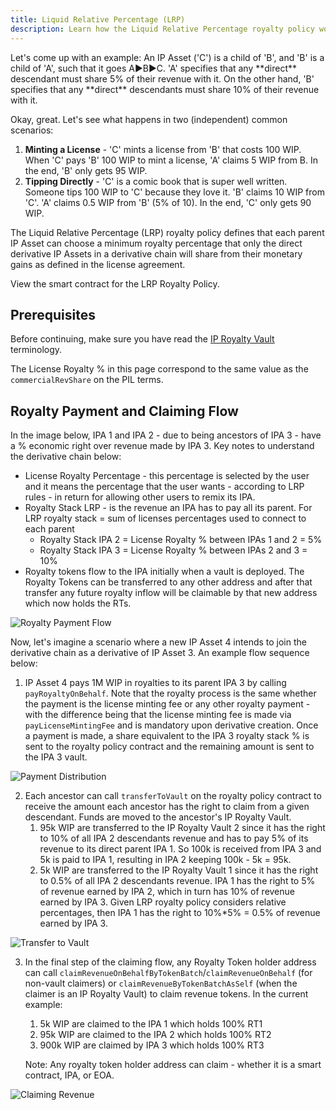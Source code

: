 ```yaml
---
title: Liquid Relative Percentage (LRP)
description: Learn how the Liquid Relative Percentage royalty policy works in Story Protocol
---
```


<Accordion title="Skip the Read - 1 Minute Summary" icon="circle-info">
  Let's come up with an example: An IP Asset ('C') is a child of 'B', and 'B' is a child of 'A', such that it goes A▶️B▶️C. 'A' specifies that any **direct** descendant must share 5% of their revenue with it. On the other hand, 'B' specifies that any **direct** descendants must share 10% of their revenue with it.

Okay, great. Let's see what happens in two (independent) common scenarios:

1. **Minting a License** - 'C' mints a license from 'B' that costs 100 WIP. When 'C' pays 'B' 100 WIP to mint a license, 'A' claims 5 WIP from B. In the end, 'B' only gets 95 WIP.
2. **Tipping Directly** - 'C' is a comic book that is super well written. Someone tips 100 WIP to 'C' because they love it. 'B' claims 10 WIP from 'C'. 'A' claims 0.5 WIP from 'B' (5% of 10). In the end, 'C' only gets 90 WIP.
   </Accordion>

The Liquid Relative Percentage (LRP) royalty policy defines that each parent IP Asset can choose a minimum royalty percentage that only the direct derivative IP Assets in a derivative chain will share from their monetary gains as defined in the license agreement.

<CardGroup cols={1}>
  <Card
    title="RoyaltyPolicyLRP.sol"
    href="https://github.com/storyprotocol/protocol-core-v1/blob/main/contracts/modules/royalty/policies/LRP/RoyaltyPolicyLRP.sol"
    icon="scroll"
    color="#ccb092"
  >
    View the smart contract for the LRP Royalty Policy.
  </Card>
</CardGroup>

## Prerequisites

Before continuing, make sure you have read the [IP Royalty Vault](/concepts/royalty-module/ip-royalty-vault) terminology.

The License Royalty % in this page correspond to the same value as the `commercialRevShare` on the PIL terms.

## Royalty Payment and Claiming Flow

In the image below, IPA 1 and IPA 2 - due to being ancestors of IPA 3 - have a % economic right over revenue made by IPA 3. Key notes to understand the derivative chain below:

- License Royalty Percentage - this percentage is selected by the user and it means the percentage that the user wants - according to LRP rules - in return for allowing other users to remix its IPA.
- Royalty Stack LRP - is the revenue an IPA has to pay all its parent. For LRP royalty stack = sum of licenses percentages used to connect to each parent
  - Royalty Stack IPA 2 = License Royalty % between IPAs 1 and 2 = 5%
  - Royalty Stack IPA 3 = License Royalty % between IPAs 2 and 3 = 10%
- Royalty tokens flow to the IPA initially when a vault is deployed. The Royalty Tokens can be transferred to any other address and after that transfer any future royalty inflow will be claimable by that new address which now holds the RTs.

<img
  src="https://files.readme.io/444805c5024234346548005c7dc2d271274eff452ebab10cf7245ac44d5f9d56-image.png"
  alt="Royalty Payment Flow"
  className="mx-auto"
/>

Now, let's imagine a scenario where a new IP Asset 4 intends to join the derivative chain as a derivative of IP Asset 3. An example flow sequence below:

1. IP Asset 4 pays 1M WIP in royalties to its parent IPA 3 by calling `payRoyaltyOnBehalf`. Note that the royalty process is the same whether the payment is the license minting fee or any other royalty payment - with the difference being that the license minting fee is made via `payLicenseMintingFee` and is mandatory upon derivative creation. Once a payment is made, a share equivalent to the IPA 3 royalty stack % is sent to the royalty policy contract and the remaining amount is sent to the IPA 3 vault.

<img
  src="https://files.readme.io/b2145b6218b5d08ee3a40076afcbe6f86727fb2df4a90f457539c6f17eefc528-image.png"
  alt="Payment Distribution"
  className="mx-auto"
/>

2. Each ancestor can call `transferToVault` on the royalty policy contract to receive the amount each ancestor has the right to claim from a given descendant. Funds are moved to the ancestor's IP Royalty Vault.
   1. 95k WIP are transferred to the IP Royalty Vault 2 since it has the right to 10% of all IPA 2 descendants revenue and has to pay 5% of its revenue to its direct parent IPA 1. So 100k is received from IPA 3 and 5k is paid to IPA 1, resulting in IPA 2 keeping 100k - 5k = 95k.
   2. 5k WIP are transferred to the IP Royalty Vault 1 since it has the right to 0.5% of all IPA 2 descendants revenue. IPA 1 has the right to 5% of revenue earned by IPA 2, which in turn has 10% of revenue earned by IPA 3. Given LRP royalty policy considers relative percentages, then IPA 1 has the right to 10%\*5% = 0.5% of revenue earned by IPA 3.

<img
  src="https://files.readme.io/a12749274bbad8b4f72f6bdcf2f79cd9c5945c677a0c28303a6d6ac4a180f1b0-image.png"
  alt="Transfer to Vault"
  className="mx-auto"
/>

3. In the final step of the claiming flow, any Royalty Token holder address can call `claimRevenueOnBehalfByTokenBatch`/`claimRevenueOnBehalf` (for non-vault claimers) or `claimRevenueByTokenBatchAsSelf` (when the claimer is an IP Royalty Vault) to claim revenue tokens. In the current example:

   1. 5k WIP are claimed to the IPA 1 which holds 100% RT1
   2. 95k WIP are claimed to the IPA 2 which holds 100% RT2
   3. 900k WIP are claimed by IPA 3 which holds 100% RT3

   Note: Any royalty token holder address can claim - whether it is a smart contract, IPA, or EOA.

<img
  src="https://files.readme.io/d14763b11b16f307edbef7bced62f8e1be05c8ab78dbc7bf47cb0edead49dbd6-image.png"
  alt="Claiming Revenue"
  className="mx-auto"
/>
